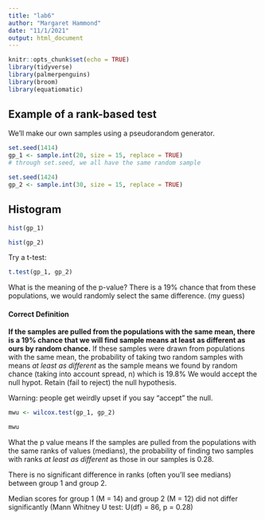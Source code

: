 ```yaml
---
title: "lab6"
author: "Margaret Hammond"
date: "11/1/2021"
output: html_document
---
```


```r
knitr::opts_chunk$set(echo = TRUE)
library(tidyverse)
library(palmerpenguins)
library(broom)
library(equatiomatic)
```

## Example of a rank-based test

We'll make our own samples using a pseudorandom generator.

```r
set.seed(1414)
gp_1 <- sample.int(20, size = 15, replace = TRUE)
# through set.seed, we all have the same random sample

set.seed(1424)
gp_2 <- sample.int(30, size = 15, replace = TRUE)
```

## Histogram

```r
hist(gp_1)

hist(gp_2)
```

Try a t-test:
```r
t.test(gp_1, gp_2)
```

What is the meaning of the p-value?
There is a 19% chance that from these populations, we would randomly select the same difference. (my guess)

#### Correct Definition
**If the samples are pulled from the populations with the same mean, there is a 19% chance that we will find sample means at least as different as ours by random chance.**
If these samples were drawn from populations with the same mean, the probability of taking two random samples with means *at least as different* as the sample means we found by random chance (taking into account spread, n) which is 19.8%
We would accept the null hypot. 
Retain (fail to reject) the null hypothesis.

Warning: people get weirdly upset if you say "accept" the null. 

```r
mwu <- wilcox.test(gp_1, gp_2)

mwu
```

What the p value means
If the samples are pulled from the populations with the same ranks of values (medians), the probability of finding two samples with ranks *at least as different* as those in our samples is 0.28.

There is no significant difference in ranks (often you'll see medians) between group 1 and group 2. 

Median scores for group 1 (M = 14) and group 2 (M = 12) did not differ significantly (Mann Whitney U test: U(df) = 86, p = 0.28)
